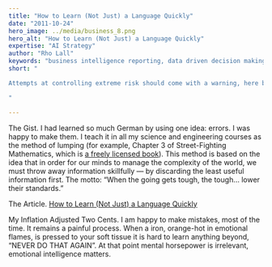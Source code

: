 ```yaml
---
title: "How to Learn (Not Just) a Language Quickly"
date: "2011-10-24"
hero_image: ../media/business_8.png
hero_alt: "How to Learn (Not Just) a Language Quickly"
expertise: "AI Strategy"
author: "Rho Lall"
keywords: "business intelligence reporting, data driven decision making, data driven decisions, using data to make decisions"
short: "

Attempts at controlling extreme risk should come with a warning, here be dragons.

"

---
```


The Gist. I had learned so much German by using one idea: errors. I was happy to make them. 
I teach it in all my science and engineering courses as the method of lumping (for example, Chapter 3 of Street-Fighting Mathematics, which is [a freely licensed book](http://streetfightingmath.com/)). 
This method is based on the idea that in order for our minds to manage the complexity of the world, we must throw away information skillfully — by discarding the least useful information first. The motto: “When the going gets tough, the tough… lower their standards.”

The Article. [How to Learn (Not Just) a Language Quickly](https://freakonomics.com/2011/10/how-to-learn-not-just-a-language-quickly/)

My Inflation Adjusted Two Cents. I am happy to make mistakes, most of the time. It remains a painful process. When a iron, orange-hot in emotional flames, is pressed to your soft tissue it is hard to learn anything beyond, “NEVER DO THAT AGAIN”. At that point mental horsepower is irrelevant, emotional intelligence matters.